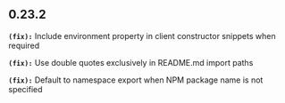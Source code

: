 ## 0.23.2
**`(fix):`** Include environment property in client constructor snippets when required

**`(fix):`** Use double quotes exclusively in README.md import paths

**`(fix):`** Default to namespace export when NPM package name is not specified

